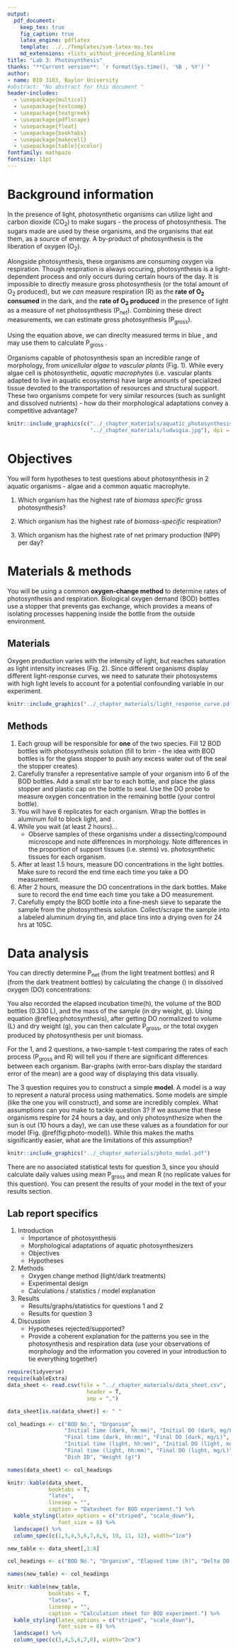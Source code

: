 ```yaml
---
output: 
  pdf_document:
    keep_tex: true
    fig_caption: true
    latex_engine: pdflatex
    template: ../../Templates/svm-latex-ms.tex
    md_extensions: +lists_without_preceding_blankline
title: "Lab 3: Photosynthesis"
thanks: "**Current version**: `r format(Sys.time(), '%B , %Y')`"
author:
- name: BIO 3103, Baylor University
#abstract: "No abstract for this document "
header-includes:
  - \usepackage{multicol}
  - \usepackage{textcomp}
  - \usepackage{textgreek}
  - \usepackage{pdflscape}
  - \usepackage{float}
  - \usepackage{booktabs}
  - \usepackage{makecell}
  - \usepackage[table]{xcolor}
fontfamily: mathpazo
fontsize: 11pt
---
```


# Background information
\newcommand{\textunderscript}[1]{$_{\text{#1}}$}
In the presence of light, photosynthetic organisms can utilize light and carbon dioxide (CO~2~) to make sugars - the process of photosynthesis. The sugars made are used by these organisms, and the organisms that eat them, as a source of energy. A by-product of photosynthesis is the liberation of oxygen (O~2~).

Alongside photosynthesis, these organisms are consuming oxygen via respiration. Though respiration is always occuring, photosynthesis is a light-dependent process and only occurs during certain hours of the day. It is impossible to directly measure gross photosynthesis (or the total amount of O~2~ produced), but we *can* measure respiration (R) as the **rate of O~2~ consumed** in the dark, and the **rate of O~2~ produced** in the presence of light as a measure of net photosynthesis (P~net~). Combining these direct measurements, we can estimate gross photosynthesis (P~gross~).

\begin{equation}
\color{blue} P_{net} \color{black}= \color{red}P_{gross} \color{black}- \color{blue}R
\end{equation}

Using the equation above, we can direclty measured terms in \color{blue} blue \color{black}, and may use them to calculate \color{red} P~gross~ \color{black}.

Organisms capable of photosynthesis span an incredible range of morphology, from *unicellular algae* to *vascular plants* (Fig. 1). While every algae cell is photosynthetic, *aquatic macrophytes* (i.e. vascular plants adapted to live in aquatic ecosystems) have large amounts of specialized tissue devoted to the transportation of resources and structural support. These two organisms compete for very similar resources (such as sunlight and dissolved nutrients) - how do their morphological adaptations convey a competitive advantage?

```r
knitr::include_graphics(c("../_chapter_materials/aquatic_photosynthesis.jpg",
                          "../_chapter_materials/ludwigia.jpg"), dpi = NA)
```

# Objectives

You will form hypotheses to test questions about photosynthesis in 2 aquatic organisms - algae and a common aquatic macrophyte.

1. Which organism has the highest rate of *biomass specific* gross photosynthesis?

2. Which organism has the highest rate of *biomass-specific* respiration?

3. Which organism has the highest rate of net primary production (NPP) per day?

\bigskip

\pagebreak

# Materials & methods

You will be using a common **oxygen-change method** to determine rates of photosynthesis and respiration. Biological oxygen demand (BOD) bottles use a stopper that prevents gas exchange, which provides a means of isolating processes happening inside the bottle from the outside environment. 


## Materials


Oxygen production varies with the intensity of light, but reaches saturation as light intensity increases (Fig. 2). Since different organisms display different light-response curves, we need to saturate their photosystems with high light levels to account for a potential confounding variable in our experiment.

```r
knitr::include_graphics("../_chapter_materials/light_response_curve.pdf")
```

## Methods

1. Each group will be responsible for **one** of the two species. Fill 12 BOD bottles with photosynthesis solution (fill to brim - the idea with BOD bottles is for the glass stopper to push any excess water out of the seal the stopper creates). 
2. Carefully transfer a representative sample of your organism into 6 of the BOD bottles. Add a small stir bar to each bottle, and place the glass stopper and plastic cap on the bottle to seal. Use the DO probe to measure oxygen concentration in the remaining bottle (your control bottle).
3. You will have 6 replicates for each organism. Wrap the bottles in aluminum foil to block light, and \underline{record the intial times for these samples}.
4. While you wait (at least 2 hours)...
    * Observe samples of these organisms under a dissecting/compound microscope and note differences in morphology. Note differences in the proportion of support tissues (i.e. stems) vs. photosynthetic tissues for each organism.
5. After at least 1.5 hours, measure DO concentrations in the light bottles. Make sure to record the end time each time you take a DO measurement.
6. After 2 hours, measure the DO concentrations in the dark bottles. Make sure to record the end time each time you take a DO measurement.
7. Carefully empty the BOD bottle into a fine-mesh sieve to separate the sample from the photosynthesis solution. Collect/scrape the sample into a labeled aluminum drying tin, and place tins into a drying oven for 24 hrs at 105\textdegree{}C.

# Data analysis

You can directly determine P~net~ (from the light treatment bottles) and R (from the dark treatment bottles) by calculating the change (\textDelta) in dissolved oxygen (DO) concentrations:

\begin{equation}
\Delta{}DO = DO_{final} - DO_{initial}
(\#eq:delta)
\end{equation}

You also recorded the elapsed incubation time(\textDelta{}h), the volume of the BOD bottles (0.330 L), and the mass of the sample (in dry weight, g). Using equation \@ref(eq:photosynthesis), after getting \textDelta{}DO normalized to volume (L) and dry weight (g), you can then calculate P~gross~, or the total oxygen produced by photosynthesis per unit biomass.

For the 1\textsuperscript{st}, and 2\textsuperscript{nd} questions, a two-sample t-test comparing the rates of each process (P~gross~ and R) will tell you if there are significant differences between each organism. Bar-graphs (with error-bars display the stardard error of the mean) are a good way of displaying this data visually. 

The 3\textsuperscript{rd} question requires you to construct a simple **model**. A model is a way to represent a natural process using mathematics. Some models are simple (like the one you will construct), and some are incredibly complex. What assumptions can you make to tackle question 3? If we assume that these organisms respire for 24 hours a day, and only photosynthesize when the sun is out (10 hours a day), we can use these values as a foundation for our model (Fig. \@ref(fig:photo-model)). While this makes the maths significantly easier, what are the limitations of this assumption?

```r
knitr::include_graphics("../_chapter_materials/photo_model.pdf")
```

There are no associated statistical tests for question 3, since you should calculate daily values using mean P~gross~ and mean R (no replicate values for this question). You can present the results of your model in the text of your results section. 

\pagebreak

## Lab report specifics
1. Introduction
    * Importance of photosynthesis
    * Morphological adaptations of aquatic photosynthesizers
    * Objectives
    * Hypotheses
2. Methods
    * Oxygen change method (light/dark treatments)
    * Experimental design
    * Calculations / statistics / model explanation
3. Results
    * Results/graphs/statistics for questions 1 and 2
    * Results for question 3
4. Discussion
    * Hypotheses rejected/supported?
    * Provide a coherent explanation for the patterns you see in the photosynthesis and respiration data (use your observations of morphology and the information you covered in your introduction to tie everything together)
    
\pagebreak

\renewcommand{\arraystretch}{2}

```r
require(tidyverse)
require(kableExtra)
data_sheet <- read.csv(file = "../_chapter_materials/data_sheet.csv",
                         header = T,
                         sep = ",")

data_sheet[is.na(data_sheet)] <- " "

col_headings <- c("BOD No.", "Organism",
                  "Initial time (dark, hh:mm)", "Initial DO (dark, mg/L)", 
                  "Final time (dark, hh:mm)", "Final DO (dark, mg/L)", 
                  "Initial time (light, hh:mm)", "Initial DO (light, mg/L)",
                  "Final time (light, hh:mm)", "Final DO (light, mg/L)",
                  "Dish ID", "Weight (g)")

names(data_sheet) <- col_headings

knitr::kable(data_sheet,
             booktabs = T,
             "latex",
             linesep = "",
             caption = "Datasheet for BOD experiment.") %>%
  kable_styling(latex_options = c("striped", "scale_down"),
                font_size = 8) %>%
  landscape() %>%
  column_spec(c(1,3,4,5,6,7,8,9, 10, 11, 12), width="1cm")
```

```r

new_table <- data_sheet[,1:8]

col_headings <- c("BOD No.", "Organism", "Elapsed time (h)", "Delta DO (mg/L)", "Delta DO (mg)", "Net photosynthesis (mg/(g*h))", "Respiration (mg/(g*h))", "Gross photosynthesis (mg/(g*h)")

names(new_table) <- col_headings

knitr::kable(new_table,
             booktabs = T,
             "latex",
             linesep = "",
             caption = "Calculation sheet for BOD experiment.") %>%
  kable_styling(latex_options = c("striped", "scale_down"),
                font_size = 8) %>%
  landscape() %>%
  column_spec(c(3,4,5,6,7,8), width="2cm")
```
